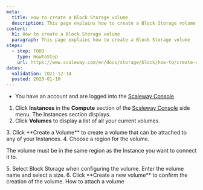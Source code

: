 ```yaml
---
meta:
  title: How to create a Block Storage volume
  description: This page explains how to create a Block Storage volume
content:
  h1: How to create a Block Storage volume
  paragraph: This page explains how to create a Block Storage volume
steps:
  - step: TODO
    type: HowToStep
    url: https://www.scaleway.com/en/docs/storage/block/how-to/create-a-volume
dates:
  validation: 2021-12-14
  posted: 2020-01-10
---
```


<Message type="requirement">

- You have an account and are logged into the [Scaleway Console](https://console.scaleway.com/) 

</Message>


1. Click **Instances** in the **Compute** section of the [Scaleway Console](https://console.scaleway.com) side menu. The Instances section displays.  
2. Click **Volumes** to display a list of all your current volumes. 
  <Lightbox src="scaleway-volumes-list.png" alt="" />
3. Click **Create a Volume** to create a volume that can be attached to any of your Instances.
  <Lightbox src="scaleway-create-volume.png" alt="" />
4. Choose a region for the volume.
  <Message type="important">

  The volume must be in the same region as the Instance you want to connect it to.

  </Message>

  <Lightbox src="scaleway-choose-region.png" alt="" />
5. Select Block Storage when configuring the volume. Enter the volume name and select a size.
  <Lightbox src="scaleway-configure-block-volume.png" alt="" />
6. Click **Create a new volume** to confirm the creation of the volume.

<Navigation title="See Also">
  <NextButton to="/storage/block/how-to/attach-a-volume/">How to attach a volume</NextButton>
</Navigation>
